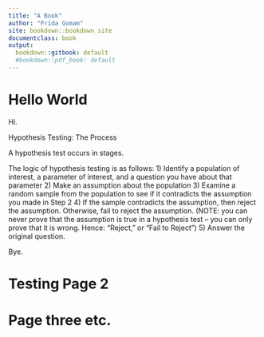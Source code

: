 ```yaml
---
title: "A Book"
author: "Frida Gomam"
site: bookdown::bookdown_site
documentclass: book
output:
  bookdown::gitbook: default
  #bookdown::pdf_book: default
---
```


# Hello World

Hi.

Hypothesis Testing: The Process

A hypothesis test occurs in stages. 

The logic of hypothesis testing is as follows:
1)	Identify a population of interest, a parameter of interest, and a question you have about that parameter
2)	Make an assumption about the population 
3)	Examine a random sample from the population to see if it contradicts the assumption you made in Step 2
4)	If the sample contradicts the assumption, then reject the assumption. Otherwise, fail to reject the assumption. (NOTE: you can never prove that the assumption is true in a hypothesis test – you can only prove that it is wrong. Hence: “Reject,” or “Fail to Reject”)
5)	Answer the original question.


Bye.


# Testing Page 2



# Page three etc.


<!-- If you need PDF output, uncomment bookdown::pdf_book above in YAML. You will need a LaTeX installation, e.g., https://yihui.name/tinytex/ -->
